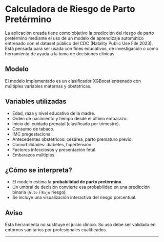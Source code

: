 # Calculadora de Riesgo de Parto Pretérmino
La aplicación creada tiene como objetivo la predicción del riesgo de parto pretérmino mediante el uso de un modelo de aprendizaje automático entrenado con el dataset público del CDC (Natality Public Use File 2023). Está pensada para ser usada con fines educativos, de investigación o como herramienta de ayuda a la toma de decisiones clínicas.

## Modelo
El modelo implementado es un clasificador XGBoost entrenado con múltiples variables maternas y obstétricas. 

## Variables utilizadas
- Edad, raza y nivel educativo de la madre.
- Orden de nacimiento y tiempo desde el último embarazo.
- Inicio del cuidado prenatal (clasificado por trimestre).
- Consumo de tabaco.
- IMC pregestacional.
- Antecedentes obstétricos: cesárea, parto prematuro previo.
- Comorbilidades: diabetes, hipertensión.
- Factores infecciosos y presentación fetal.
- Embarazos múltiples.

## ¿Cómo se interpreta?
- El modelo estima la **probabilidad de parto pretérmino**.
- Un umbral de decisión convierte esa probabilidad en una predicción binaria (`Alto` / `Bajo` riesgo).
- Se incluye una visualización interactiva del riesgo porcentual.

## Aviso
Esta herramienta no sustituye el juicio clínico. Su uso debe ser validado en entornos sanitarios por profesionales cualificados.

---

